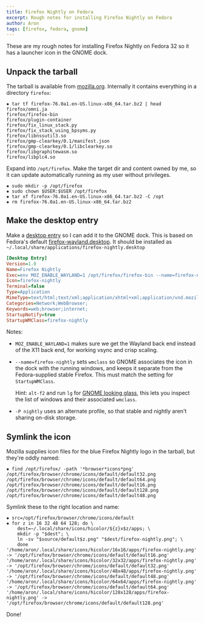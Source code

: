 ```yaml
---
title: Firefox Nightly on Fedora
excerpt: Rough notes for installing Firefox Nightly on Fedora
author: Aron
tags: [firefox, fedora, gnome]
---
```


These are my rough notes for installing Firefox Nightly on Fedora 32 so it has
a launcher icon in the GNOME dock.

## Unpack the tarball

The tarball is available from
[mozilla.org](https://www.mozilla.org/en-US/firefox/channel/desktop/).
Internally it contains everything in a directory `firefox`:

    ✸ tar tf firefox-76.0a1.en-US.linux-x86_64.tar.bz2 | head
    firefox/omni.ja
    firefox/firefox-bin
    firefox/plugin-container
    firefox/fix_linux_stack.py
    firefox/fix_stack_using_bpsyms.py
    firefox/libnssutil3.so
    firefox/gmp-clearkey/0.1/manifest.json
    firefox/gmp-clearkey/0.1/libclearkey.so
    firefox/libgraphitewasm.so
    firefox/libplc4.so

Expand into `/opt/firefox`. Make the target dir and content owned by me, so it
can update automatically running as my user without privileges.

    ✸ sudo mkdir -p /opt/firefox
    ✸ sudo chown $USER:$USER /opt/firefox
    ✸ tar xf firefox-76.0a1.en-US.linux-x86_64.tar.bz2 -C /opt
    ✸ rm firefox-76.0a1.en-US.linux-x86_64.tar.bz2

## Make the desktop entry

Make a [desktop entry](https://developer.gnome.org/desktop-entry-spec/) so I can
add it to the GNOME dock. This is based on Fedora's default
[firefox-wayland.desktop](https://src.fedoraproject.org/rpms/firefox/blob/master/f/firefox-wayland.desktop).
It should be installed as `~/.local/share/applications/firefox-nightly.desktop`

```ini
[Desktop Entry]
Version=1.0
Name=Firefox Nightly
Exec=env MOZ_ENABLE_WAYLAND=1 /opt/firefox/firefox-bin --name=firefox-nightly -P nightly %u
Icon=firefox-nightly
Terminal=false
Type=Application
MimeType=text/html;text/xml;application/xhtml+xml;application/vnd.mozilla.xul+xml;text/mml;x-scheme-handler/http;x-scheme-handler/https;
Categories=Network;WebBrowser;
Keywords=web;browser;internet;
StartupNotify=true
StartupWMClass=firefox-nightly
```

Notes:

  * `MOZ_ENABLE_WAYLAND=1` makes sure we get the Wayland back end instead of the
    X11 back end, for working vsync and crisp scaling.

  * `--name=firefox-nightly` sets `wmclass` so GNOME associates the icon
    in the dock with the running windows, and keeps it separate from the
    Fedora-supplied stable Firefox. This must match the setting for
    `StartupWMClass`.

    Hint: `alt-f2` and run `lg` for [GNOME looking
    glass](https://wiki.gnome.org/Projects/GnomeShell/LookingGlass), this lets
    you inspect the list of windows and their associated `wmclass`.

  * `-P nightly` uses an alternate profile, so that stable and nightly aren't
    sharing on-disk storage.

## Symlink the icon

Mozilla supplies icon files for the blue Firefox Nightly logo in the tarball,
but they're oddly named:

    ✸ find /opt/firefox/ -path '*browser*icons*png'
    /opt/firefox/browser/chrome/icons/default/default32.png
    /opt/firefox/browser/chrome/icons/default/default64.png
    /opt/firefox/browser/chrome/icons/default/default16.png
    /opt/firefox/browser/chrome/icons/default/default128.png
    /opt/firefox/browser/chrome/icons/default/default48.png

Symlink these to the right location and name:

    ✸ src=/opt/firefox/browser/chrome/icons/default
    ✸ for z in 16 32 48 64 128; do \
        dest=~/.local/share/icons/hicolor/${z}x$z/apps; \
        mkdir -p "$dest"; \
        ln -sv "$source/default$z.png" "$dest/firefox-nightly.png"; \
        done
    '/home/aron/.local/share/icons/hicolor/16x16/apps/firefox-nightly.png' -> '/opt/firefox/browser/chrome/icons/default/default16.png'
    '/home/aron/.local/share/icons/hicolor/32x32/apps/firefox-nightly.png' -> '/opt/firefox/browser/chrome/icons/default/default32.png'
    '/home/aron/.local/share/icons/hicolor/48x48/apps/firefox-nightly.png' -> '/opt/firefox/browser/chrome/icons/default/default48.png'
    '/home/aron/.local/share/icons/hicolor/64x64/apps/firefox-nightly.png' -> '/opt/firefox/browser/chrome/icons/default/default64.png'
    '/home/aron/.local/share/icons/hicolor/128x128/apps/firefox-nightly.png' -> '/opt/firefox/browser/chrome/icons/default/default128.png'

Done!
